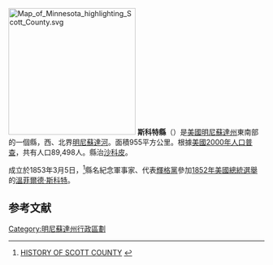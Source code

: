 {{noteTA
|T=zh-hans:斯科特县 (明尼苏达州);zh-hk:斯科特縣 (明尼蘇達州);zh-tw:斯科特郡 (明尼蘇達州);
}}
{{Otheruses|斯科特縣|subject=美國明尼蘇達州的一個縣|other=同名的縣}}
[[File:Map_of_Minnesota_highlighting_Scott_County.svg|250px]]
'''斯科特縣'''（{{lang-en|Scott County}}）是[[美國|美國]][[明尼蘇達州|明尼蘇達州]]東南部的一個縣，西、北界[[明尼蘇達河|明尼蘇達河]]。面積955平方公里。根據[[美國2000年人口普查|美國2000年人口普查]]，共有人口89,498人。縣治[[沙科皮|沙科皮]]。

成立於1853年3月5日，<ref>[http://www.co.scott.mn.us/wps/portal/!ut/p/.cmd/cs/.ce/7_0_A/.s/7_0_2J6/_th/J_0_9D/_s.7_0_A/7_0_2IQ/_me/7_0_2IA-7_0_2I5-7_0_A/_s.7_0_A/7_0_2J6 HISTORY OF SCOTT COUNTY] {{webarchive|url=https://web.archive.org/web/20070312103823/http://www.co.scott.mn.us/wps/portal/!ut/p/.cmd/cs/.ce/7_0_A/.s/7_0_2J6/_th/J_0_9D/_s.7_0_A/7_0_2IQ/_me/7_0_2IA-7_0_2I5-7_0_A/_s.7_0_A/7_0_2J6 |date=2007-03-12 }}</ref>縣名紀念軍事家、代表[[輝格黨_(美國)|輝格黨]]參加[[1852年美國總統選舉|1852年美國總統選舉]]的[[溫菲爾德·斯科特|溫菲爾德·斯科特]]。

==参考文献==
{{Reflist}}

{{commonscat}}
{{Minnesota-stub}}
{{coord|display=title}}
{{normdaten}}
{{DEFAULTSORT:Scott County}}
[[Category:明尼蘇達州行政區劃|Category:明尼蘇達州行政區劃]]